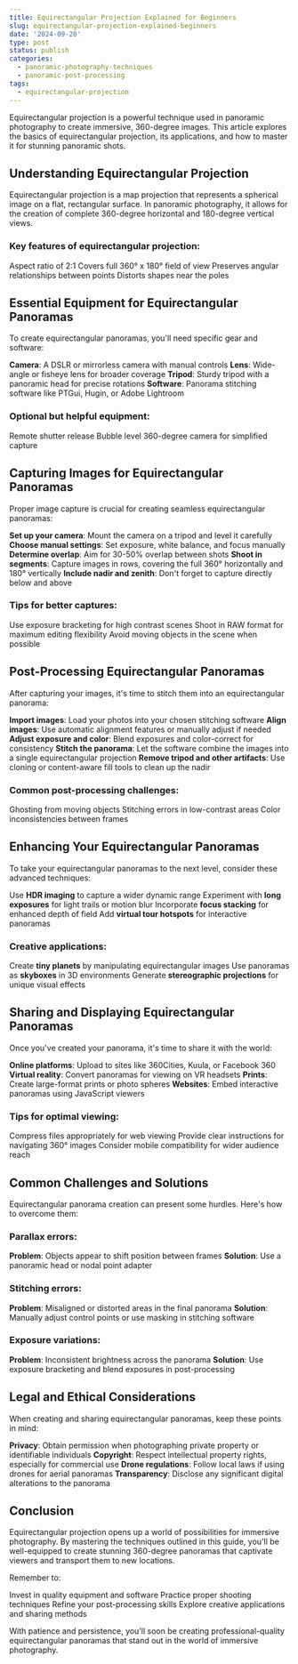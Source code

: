 ```yaml
---
title: Equirectangular Projection Explained for Beginners
slug: equirectangular-projection-explained-beginners
date: '2024-09-20'
type: post
status: publish
categories:
  - panoramic-photography-techniques
  - panoramic-post-processing
tags:
  - equirectangular-projection
---
```


Equirectangular projection is a powerful technique used in panoramic photography to create immersive, 360-degree images. This article explores the basics of equirectangular projection, its applications, and how to master it for stunning panoramic shots.

## Understanding Equirectangular Projection

Equirectangular projection is a map projection that represents a spherical image on a flat, rectangular surface. In panoramic photography, it allows for the creation of complete 360-degree horizontal and 180-degree vertical views.

### Key features of equirectangular projection:

Aspect ratio of 2:1
Covers full 360° x 180° field of view
Preserves angular relationships between points
Distorts shapes near the poles

## Essential Equipment for Equirectangular Panoramas

To create equirectangular panoramas, you'll need specific gear and software:

**Camera**: A DSLR or mirrorless camera with manual controls
**Lens**: Wide-angle or fisheye lens for broader coverage
**Tripod**: Sturdy tripod with a panoramic head for precise rotations
**Software**: Panorama stitching software like PTGui, Hugin, or Adobe Lightroom

### Optional but helpful equipment:

Remote shutter release
Bubble level
360-degree camera for simplified capture

## Capturing Images for Equirectangular Panoramas

Proper image capture is crucial for creating seamless equirectangular panoramas:

**Set up your camera**: Mount the camera on a tripod and level it carefully
**Choose manual settings**: Set exposure, white balance, and focus manually
**Determine overlap**: Aim for 30-50% overlap between shots
**Shoot in segments**: Capture images in rows, covering the full 360° horizontally and 180° vertically
**Include nadir and zenith**: Don't forget to capture directly below and above

### Tips for better captures:

Use exposure bracketing for high contrast scenes
Shoot in RAW format for maximum editing flexibility
Avoid moving objects in the scene when possible

## Post-Processing Equirectangular Panoramas

After capturing your images, it's time to stitch them into an equirectangular panorama:

**Import images**: Load your photos into your chosen stitching software
**Align images**: Use automatic alignment features or manually adjust if needed
**Adjust exposure and color**: Blend exposures and color-correct for consistency
**Stitch the panorama**: Let the software combine the images into a single equirectangular projection
**Remove tripod and other artifacts**: Use cloning or content-aware fill tools to clean up the nadir

### Common post-processing challenges:

Ghosting from moving objects
Stitching errors in low-contrast areas
Color inconsistencies between frames

## Enhancing Your Equirectangular Panoramas

To take your equirectangular panoramas to the next level, consider these advanced techniques:

Use **HDR imaging** to capture a wider dynamic range
Experiment with **long exposures** for light trails or motion blur
Incorporate **focus stacking** for enhanced depth of field
Add **virtual tour hotspots** for interactive panoramas

### Creative applications:

Create **tiny planets** by manipulating equirectangular images
Use panoramas as **skyboxes** in 3D environments
Generate **stereographic projections** for unique visual effects

## Sharing and Displaying Equirectangular Panoramas

Once you've created your panorama, it's time to share it with the world:

**Online platforms**: Upload to sites like 360Cities, Kuula, or Facebook 360
**Virtual reality**: Convert panoramas for viewing on VR headsets
**Prints**: Create large-format prints or photo spheres
**Websites**: Embed interactive panoramas using JavaScript viewers

### Tips for optimal viewing:

Compress files appropriately for web viewing
Provide clear instructions for navigating 360° images
Consider mobile compatibility for wider audience reach

## Common Challenges and Solutions

Equirectangular panorama creation can present some hurdles. Here's how to overcome them:

### Parallax errors:

**Problem**: Objects appear to shift position between frames
**Solution**: Use a panoramic head or nodal point adapter

### Stitching errors:

**Problem**: Misaligned or distorted areas in the final panorama
**Solution**: Manually adjust control points or use masking in stitching software

### Exposure variations:

**Problem**: Inconsistent brightness across the panorama
**Solution**: Use exposure bracketing and blend exposures in post-processing

## Legal and Ethical Considerations

When creating and sharing equirectangular panoramas, keep these points in mind:

**Privacy**: Obtain permission when photographing private property or identifiable individuals
**Copyright**: Respect intellectual property rights, especially for commercial use
**Drone regulations**: Follow local laws if using drones for aerial panoramas
**Transparency**: Disclose any significant digital alterations to the panorama

## Conclusion

Equirectangular projection opens up a world of possibilities for immersive photography. By mastering the techniques outlined in this guide, you'll be well-equipped to create stunning 360-degree panoramas that captivate viewers and transport them to new locations.

Remember to:

Invest in quality equipment and software
Practice proper shooting techniques
Refine your post-processing skills
Explore creative applications and sharing methods

With patience and persistence, you'll soon be creating professional-quality equirectangular panoramas that stand out in the world of immersive photography.
